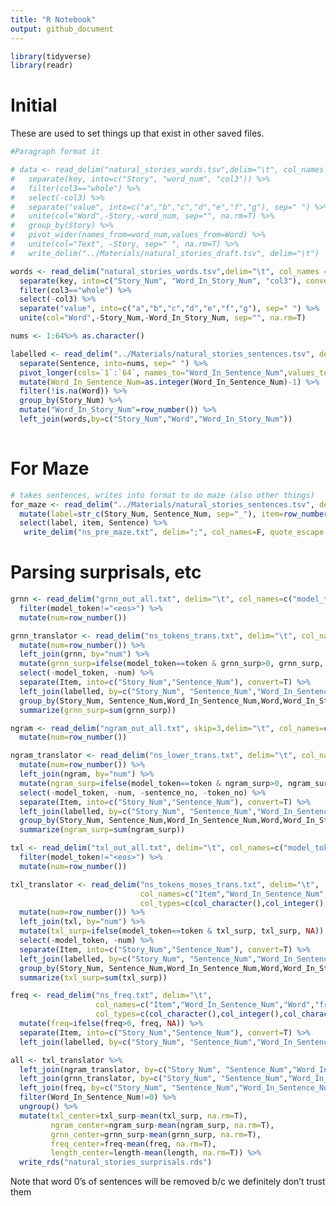 ```yaml
---
title: "R Notebook"
output: github_document
---
```



```r
library(tidyverse)
library(readr)
```
# Initial
These are used to set things up that exist in other saved files.
```r
#Paragraph format it

# data <- read_delim("natural_stories_words.tsv",delim="\t", col_names = c("key","value")) %>% 
#   separate(key, into=c("Story", "word_num", "col3")) %>% 
#   filter(col3=="whole") %>% 
#   select(-col3) %>% 
#   separate("value", into=c("a","b","c","d","e","f","g"), sep=" ") %>% 
#   unite(col="Word",-Story,-word_num, sep="", na.rm=T) %>% 
#   group_by(Story) %>%
#   pivot_wider(names_from=word_num,values_from=Word) %>%
#   unite(col="Text", -Story, sep=" ", na.rm=T) %>%
#   write_delim("../Materials/natural_stories_draft.tsv", delim="\t")
```

```r

words <- read_delim("natural_stories_words.tsv",delim="\t", col_names = c("key","value")) %>% 
  separate(key, into=c("Story_Num", "Word_In_Story_Num", "col3"), convert=T) %>% 
  filter(col3=="whole") %>% 
  select(-col3) %>% 
  separate("value", into=c("a","b","c","d","e","f","g"), sep=" ") %>% 
  unite(col="Word",-Story_Num,-Word_In_Story_Num, sep="", na.rm=T)

nums <- 1:64%>% as.character()

labelled <- read_delim("../Materials/natural_stories_sentences.tsv", delim="\t") %>% 
  separate(Sentence, into=nums, sep=" ") %>% 
  pivot_longer(cols=`1`:`64`, names_to="Word_In_Sentence_Num",values_to="Word") %>% 
  mutate(Word_In_Sentence_Num=as.integer(Word_In_Sentence_Num)-1) %>% 
  filter(!is.na(Word)) %>% 
  group_by(Story_Num) %>% 
  mutate("Word_In_Story_Num"=row_number()) %>% 
  left_join(words,by=c("Story_Num","Word","Word_In_Story_Num"))
    
```


# For Maze

```r
# takes sentences, writes into format to do maze (also other things)
for_maze <- read_delim("../Materials/natural_stories_sentences.tsv", delim="\t") %>%
  mutate(label=str_c(Story_Num, Sentence_Num, sep="_"), item=row_number()) %>% 
  select(label, item, Sentence) %>% 
   write_delim("ns_pre_maze.txt", delim=";", col_names=F, quote_escape = F)

```

# Parsing surprisals, etc


```r

grnn <- read_delim("grnn_out_all.txt", delim="\t", col_names=c("model_token","grnn_surp")) %>% 
  filter(model_token!="<eos>") %>% 
  mutate(num=row_number())

grnn_translator <- read_delim("ns_tokens_trans.txt", delim="\t", col_names=c("Item","Word_In_Sentence_Num", "Word","token"), col_types=c(col_character(),col_integer(), col_character(),col_character())) %>% 
  mutate(num=row_number()) %>% 
  left_join(grnn, by="num") %>% 
  mutate(grnn_surp=ifelse(model_token==token & grnn_surp>0, grnn_surp, NA)) %>% 
  select(-model_token, -num) %>% 
  separate(Item, into=c("Story_Num","Sentence_Num"), convert=T) %>% 
  left_join(labelled, by=c("Story_Num", "Sentence_Num","Word_In_Sentence_Num", "Word")) %>% 
  group_by(Story_Num, Sentence_Num,Word_In_Sentence_Num,Word,Word_In_Story_Num) %>% 
  summarize(grnn_surp=sum(grnn_surp))

```

```r
ngram <- read_delim("ngram_out_all.txt", skip=3,delim="\t", col_names=c("sentence_no","token_no","model_token","ngram_surp")) %>% 
  mutate(num=row_number())

ngram_translator <- read_delim("ns_lower_trans.txt", delim="\t", col_names=c("Item","Word_In_Sentence_Num", "Word","token"), col_types=c(col_character(),col_integer(), col_character(),col_character())) %>% 
  mutate(num=row_number()) %>% 
  left_join(ngram, by="num") %>% 
  mutate(ngram_surp=ifelse(model_token==token & ngram_surp>0, ngram_surp, NA)) %>% 
  select(-model_token, -num, -sentence_no, -token_no) %>% 
  separate(Item, into=c("Story_Num","Sentence_Num"), convert=T) %>% 
  left_join(labelled, by=c("Story_Num", "Sentence_Num","Word_In_Sentence_Num", "Word")) %>% 
  group_by(Story_Num, Sentence_Num,Word_In_Sentence_Num,Word,Word_In_Story_Num) %>% 
  summarize(ngram_surp=sum(ngram_surp))
```

```r
txl <- read_delim("txl_out_all.txt", delim="\t", col_names=c("model_token","txl_surp")) %>% 
  filter(model_token!="<eos>") %>% 
  mutate(num=row_number())

txl_translator <- read_delim("ns_tokens_moses_trans.txt", delim="\t", 
                             col_names=c("Item","Word_In_Sentence_Num", "Word","token"), 
                             col_types=c(col_character(),col_integer(), col_character(),col_character())) %>% 
  mutate(num=row_number()) %>% 
  left_join(txl, by="num") %>% 
  mutate(txl_surp=ifelse(model_token==token & txl_surp, txl_surp, NA)) %>% 
  select(-model_token, -num) %>% 
  separate(Item, into=c("Story_Num","Sentence_Num"), convert=T) %>% 
  left_join(labelled, by=c("Story_Num", "Sentence_Num","Word_In_Sentence_Num", "Word")) %>% 
  group_by(Story_Num, Sentence_Num,Word_In_Sentence_Num,Word,Word_In_Story_Num) %>% 
  summarize(txl_surp=sum(txl_surp))
```

```r

freq <- read_delim("ns_freq.txt", delim="\t",
                   col_names=c("Item","Word_In_Sentence_Num","Word","freq","length"), 
                   col_types=c(col_character(),col_integer(),col_character(),col_double(), col_integer())) %>% 
  mutate(freq=ifelse(freq>0, freq, NA)) %>% 
  separate(Item, into=c("Story_Num","Sentence_Num"), convert=T) %>% 
  left_join(labelled, by=c("Story_Num", "Sentence_Num","Word_In_Sentence_Num", "Word"))


```

```r
all <- txl_translator %>% 
  left_join(ngram_translator, by=c("Story_Num", "Sentence_Num","Word_In_Sentence_Num", "Word", "Word_In_Story_Num")) %>% 
  left_join(grnn_translator, by=c("Story_Num", "Sentence_Num","Word_In_Sentence_Num", "Word", "Word_In_Story_Num")) %>%
  left_join(freq, by=c("Story_Num", "Sentence_Num","Word_In_Sentence_Num", "Word", "Word_In_Story_Num")) %>% 
  filter(Word_In_Sentence_Num!=0) %>% 
  ungroup() %>% 
  mutate(txl_center=txl_surp-mean(txl_surp, na.rm=T),
         ngram_center=ngram_surp-mean(ngram_surp, na.rm=T),
         grnn_center=grnn_surp-mean(grnn_surp, na.rm=T),
         freq_center=freq-mean(freq, na.rm=T),
         length_center=length-mean(length, na.rm=T)) %>% 
  write_rds("natural_stories_surprisals.rds")

```

Note that word 0's of sentences will be removed b/c we definitely don't trust them
  

